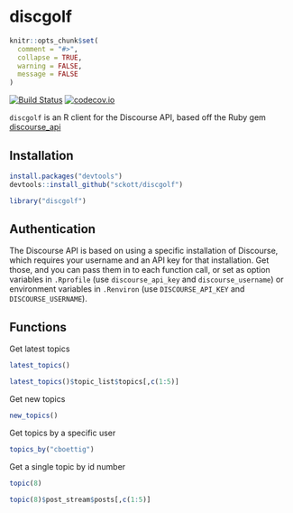 discgolf
=======

```r
knitr::opts_chunk$set(
  comment = "#>",
  collapse = TRUE,
  warning = FALSE,
  message = FALSE
)
```

[![Build Status](https://travis-ci.org/sckott/discgolf.svg)](https://travis-ci.org/sckott/discgolf)
[![codecov.io](https://codecov.io/github/sckott/discgolf/coverage.svg?branch=master)](https://codecov.io/github/sckott/discgolf?branch=master)

`discgolf` is an R client for the Discourse API, based off the Ruby gem [discourse_api](https://github.com/discourse/discourse_api)

## Installation

```r
install.packages("devtools")
devtools::install_github("sckott/discgolf")
```

```r
library("discgolf")
```

## Authentication

The Discourse API is based on using a specific installation of Discourse, which requires your username and an API key for that installation. Get those, and you can pass them in to each function call, or set as option variables in `.Rprofile` (use `discourse_api_key` and `discourse_username`) or environment variables in `.Renviron` (use `DISCOURSE_API_KEY` and `DISCOURSE_USERNAME`).

## Functions

Get latest topics

```r
latest_topics()
```

```r
latest_topics()$topic_list$topics[,c(1:5)]
```

Get new topics

```r
new_topics()
```

Get topics by a specific user

```r
topics_by("cboettig")
```

Get a single topic by id number

```r
topic(8)
```

```r
topic(8)$post_stream$posts[,c(1:5)]
```
